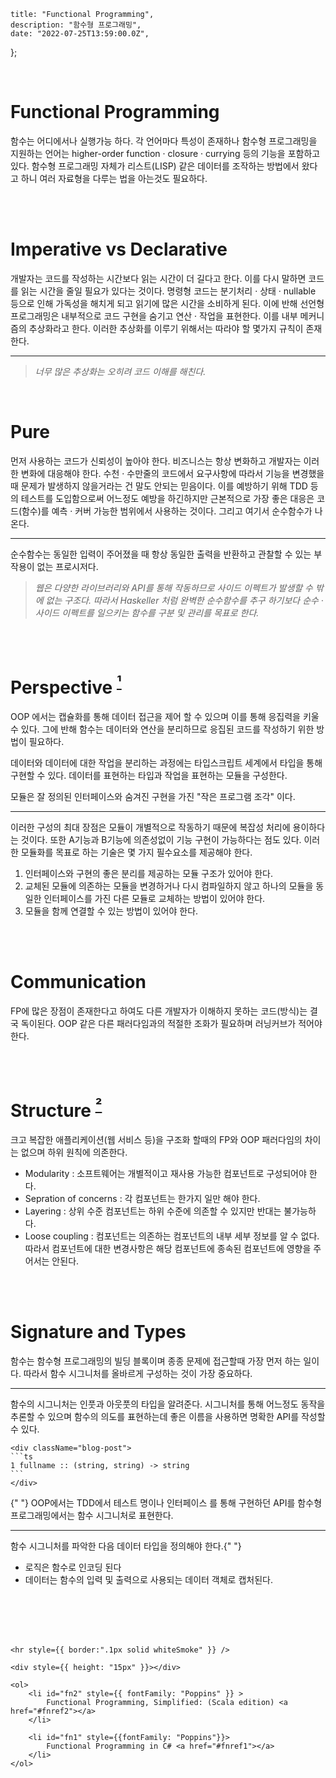 
    title: "Functional Programming",
    description: "함수형 프로그래밍",
    date: "2022-07-25T13:59:00.0Z",
};


<div style={{ marginTop: "4rem", fontFamily: "Recoleta, NotoSansKR-Thin, MalgunGothic", fontSize: '11pt', lineHeight: '22pt', letterSpacing: '.8px'}}>

<br />

# Functional Programming

함수는 어디에서나 실행가능 하다. 각 언어마다 특성이 존재하나 함수형 프로그래밍을 지원하는 언어는 higher-order function · closure · currying 등의 기능을 포함하고 있다.
함수형 프로그래밍 자체가 리스트(LISP) 같은 데이터를 조작하는 방법에서 왔다고 하니 여러 자료형을 다루는 법을 아는것도 필요하다.

<br />
<br />

# Imperative vs Declarative

개발자는 코드를 작성하는 시간보다 읽는 시간이 더 길다고 한다. 이를 다시 말하면 코드를 읽는 시간을 줄일 필요가 있다는 것이다. 명령형 코드는 분기처리 · 상태 · nullable 등으로 인해 가독성을 해치게 되고 읽기에 많은 시간을 소비하게 된다.
이에 반해 선언형 프로그래밍은 내부적으로 코드 구현을 숨기고 연산 · 작업을 표현한다. 이를 내부 메커니즘의 추상화라고 한다. 이러한 추상화를 이루기 위해서는 따라야 할 몇가지 규칙이 존재한다.

<hr />

> _너무 많은 추상화는 오히려 코드 이해를 해친다._

<br />

# Pure

먼저 사용하는 코드가 신뢰성이 높아야 한다. 비즈니스는 항상 변화하고 개발자는 이러한 변화에 대응해야 한다. 수천 · 수만줄의 코드에서 요구사항에 따라서 기능을 변경했을 때 문제가 발생하지 않을거라는 건 말도 안되는 믿음이다.
이를 예방하기 위해 TDD 등의 테스트를 도입함으로써 어느정도 예방을 하긴하지만 근본적으로 가장 좋은 대응은 코드(함수)를 예측 · 커버 가능한 범위에서 사용하는 것이다.
그리고 여기서 순수함수가 나온다.

<hr />

순수함수는 동일한 입력이 주어졌을 때 항상 동일한 출력을 반환하고 관찰할 수 있는 부작용이 없는 프로시저다.

> _웹은 다양한 라이브러리와 API를 통해 작동하므로 사이드 이펙트가 발생할 수 밖에 없는 구조다. 따라서 Haskeller 처럼 완벽한 순수함수를 추구 하기보다 순수 · 사이드 이펙트를 일으키는 함수를 구분 및 관리를 목표로 한다._

<br />
<br />

# Perspective <sup><a href="#fn2" id="fnref2"> ¹ </a></sup>

<div className="think">
    OOP 에서는 캡슐화를 통해 데이터 접근을 제어 할 수 있으며 이를 통해 응집력을
    키울 수 있다. 그에 반해 함수는 데이터와 연산을 분리하므로 응집된 코드를
    작성하기 위한 방법이 필요하다.
</div>

데이터와 데이터에 대한 작업을 분리하는 과정에는 타입스크립트 세계에서 타입을 통해 구현할 수 있다.
데이터를 표현하는 타입과 작업을 표현하는 모듈을 구성한다.

<div className="custom-blockquote">
    모듈은 잘 정의된 인터페이스와 숨겨진 구현을 가진 "작은 프로그램 조각" 이다.
</div>

<hr />

이러한 구성의 최대 장점은 모듈이 개별적으로 작동하기 때문에 복잡성 처리에 용이하다는 것이다. 또한 A기능과 B기능에 의존성없이 기능 구현이 가능하다는 점도 있다.
이러한 모듈화를 목표로 하는 기술은 몇 가지 필수요소를 제공해야 한다.

1. 인터페이스와 구현의 좋은 분리를 제공하는 모듈 구조가 있어야 한다.
2. 교체된 모듈에 의존하는 모듈을 변경하거나 다시 컴파일하지 않고 하나의 모듈을 동일한 인터페이스를 가진 다른 모듈로 교체하는 방법이 있어야 한다.
3. 모듈을 함께 연결할 수 있는 방법이 있어야 한다.

<br />
<br />

# Communication

FP에 많은 장점이 존재한다고 하여도 다른 개발자가 이해하지 못하는 코드(방식)는 결국 독이된다. OOP 같은 다른 패러다임과의 적절한 조화가 필요하며 러닝커브가 적어야 한다.

<br />
<br />

# Structure <sup><a href="#fn1" id="fnref1"> ² </a></sup>

크고 복잡한 애플리케이션(웹 서비스 등)을 구조화 할때의 FP와 OOP 패러다임의 차이는 없으며 하위 원칙에 의존한다.

-   Modularity : 소프트웨어는 개별적이고 재사용 가능한 컴포넌트로 구성되어야 한다.
-   Sepration of concerns : 각 컴포넌트는 한가지 일만 해야 한다.
-   Layering : 상위 수준 컴포넌트는 하위 수준에 의존할 수 있지만 반대는 불가능하다.
-   Loose coupling : 컴포넌트는 의존하는 컴포넌트의 내부 세부 정보를 알 수 없다. 따라서 컴포넌트에 대한 변경사항은 해당 컴포넌트에 종속된 컴포넌트에 영향을 주어서는 안된다.

<br />
<br />

# Signature and Types

함수는 함수형 프로그래밍의 빌딩 블록이며 종종 문제에 접근할때 가장 먼저 하는 일이다. 따라서 함수 시그니처를 올바르게 구성하는 것이 가장 중요하다.

<hr />
함수의 시그니처는 인풋과 아웃풋의 타입을 알려준다. 시그니처를 통해 어느정도 동작을
추론할 수 있으며 함수의 의도를 표현하는데 좋은 이름을 사용하면 명확한 API를 작성할
수 있다.

    <div className="blog-post">
    ```ts
    1 fullname :: (string, string) -> string
    ```
    </div>

<div className="think">
    {" "}
    OOP에서는 TDD에서 테스트 명이나 인터페이스 를 통해 구현하던 API를 함수형 프로그래밍에서는
    함수 시그니처로 표현한다.
</div>

<hr />
함수 시그니처를 파악한 다음 데이터 타입을 정의해야 한다.{" "}

-   로직은 함수로 인코딩 된다
-   데이터는 함수의 입력 및 출력으로 사용되는 데이터 객체로 캡처된다.

<br />
<br />
<br />

<br />

    <hr style={{ border:".1px solid whiteSmoke" }} />

    <div style={{ height: "15px" }}></div>

    <ol>
        <li id="fn2" style={{ fontFamily: "Poppins" }} >
            Functional Programming, Simplified: (Scala edition) <a href="#fnref2"></a>
        </li>

        <li id="fn1" style={{fontFamily: "Poppins"}}>
            Functional Programming in C# <a href="#fnref1"></a>
        </li>
    </ol>

</div>
